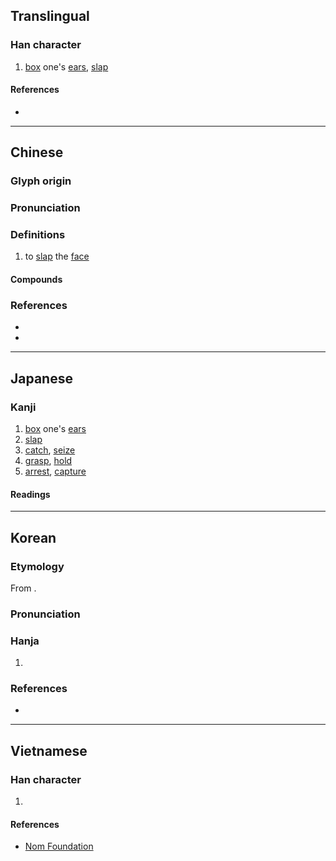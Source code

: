 {{also|掴}}
{{character info}}
==Translingual==

===Han character===
{{Han char|rn=64|rad=手|as=11|sn=14|four=56000|canj=QWIM|ids=⿰扌國}}

# [[box]] one's [[ear]]s, [[slap]]

====References====
* {{Han ref|kx=0449.220|dkj=12572|dj=0800.070|hdz=31946.040|uh=6451|ud=25681|bh=BA51|bd=47697}}

----

==Chinese==
{{zh-forms|s=掴}}

===Glyph origin===
{{Han etym}}

===Pronunciation===
{{zh-pron
|m=摑
|m-s=
|c=gwaak3,gwok3
|c-t=
|g=
|h=pfs=
|j=
|md=
|mn=
|mn-t=
|w=4kuaq
|x=
|mc=y
|oc=y
|cat=v
}}

===Definitions===
{{zh-hanzi}}

# to [[slap]] the [[face]]

====Compounds====
{{zh-der|打摑|掌摑|摑手|摑打撾揉|摑混|摑耳光|耳摑子}}

===References===
* {{R:twedu|A01656}}
* {{R:yue:Hanzi}}

----

==Japanese==
{{ja-kanji forms|掴|摑|ex=y}}

===Kanji===
{{ja-kanji|grade=|rs=手11|shin=掴}}

# [[box#Verb|box]] one's [[ear]]s
# [[slap#Verb|slap]]
# [[catch]], [[seize]]
# [[grasp]], [[hold]]
# [[arrest]], [[capture]]

====Readings====
{{ja-readings
|goon=きゃく<きやく<くゐやく
|kanon=かく<くわく
|kun=つか-む, つか-まえる<つか-まへる, つか-まさる, つか-ます, つか-ませる, つか-まゆ, つか-まる, とか-まえる<とか-まへる, とか-まる
}}

----

==Korean==

===Etymology===
From {{der|ko|ltc|sort=괵|-}} {{ltc-l|摑}}.

===Pronunciation===
{{ko-hanja-pron|괵}}

===Hanja===
{{ko-hanja-search}}
{{ko-hanja|치다|칠|괵}}

# {{hanja form of|괵|[[hit]]}}

===References===
* {{R:hanjadoc|4226}}

----

==Vietnamese==

===Han character===
{{vi-readings|rs=手11|reading=quắc, quặc}}

# {{rfdef|vi|sort=手11}}

====References====
* [http://nomfoundation.org/common/nom_details.php?codepoint=6451 Nom Foundation]
